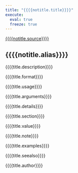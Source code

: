 ```yaml
---
title: "{{{{notitle.title}}}}"
execute:
  eval: true
  freeze: true
---
```


[{{{{notitle.source}}}}](https://github.com/edgararuiz/mall/blob/main/{{{{notitle.source}}}})

## {{{{notitle.alias}}}}

{{{{title.description}}}}

{{{{title.format}}}}

{{{{title.usage}}}}

{{{{title.arguments}}}}

{{{{title.details}}}}

{{{{title.section}}}}

{{{{title.value}}}}

{{{{title.note}}}}

{{{{title.examples}}}}

{{{{title.seealso}}}}

{{{{title.author}}}}

